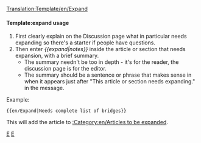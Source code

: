 <noinclude>[[Translation:Template/en/Expand]]</noinclude><noinclude></noinclude>{{en/Ambox| type  = notice
| image = en/Expand.png
| text  = This article or section needs '''[{{SERVER}}{{localurl:{{NAMESPACE}}:{{PAGENAME}}|action=edit}} expanding]'''.
<div style="font-size: 90%">
You can find more information on what exactly needs doing in the [[Talk:{{PAGENAME}}|discussion]] for this article.
</div><div style="font-size: 80%">
*Use the [[en/Wiki/Manual of Style|Manual of Style]] for a correct edition.
*Remember to remove this template once the article has been expanded.</div>
}}<includeonly>{{{1|[[Category:en/Articles to be expanded]]}}}</includeonly><noinclude>

====Template:expand usage====
#First clearly explain on the Discussion page what in particular needs expanding so there's a starter if people have questions.
#Then enter ''<nowiki>{{</nowiki>expand|notes<nowiki>}}</nowiki>'' inside  the article or section that needs expansion, with a brief summary.  
#*The summary needn't be too in depth - it's for the reader, the discussion page is for the editor. 
#*The summary should be a sentence or phrase that makes sense in when it appears just after "This article or section needs expanding." in the message.

Example:
<pre>{{en/Expand|Needs complete list of bridges}}</pre>
This will add the article to [[:Category:en/Articles to be expanded]].

[[Category:en/Templates|E]][[Category:en/Message boxes|E]]</noinclude>